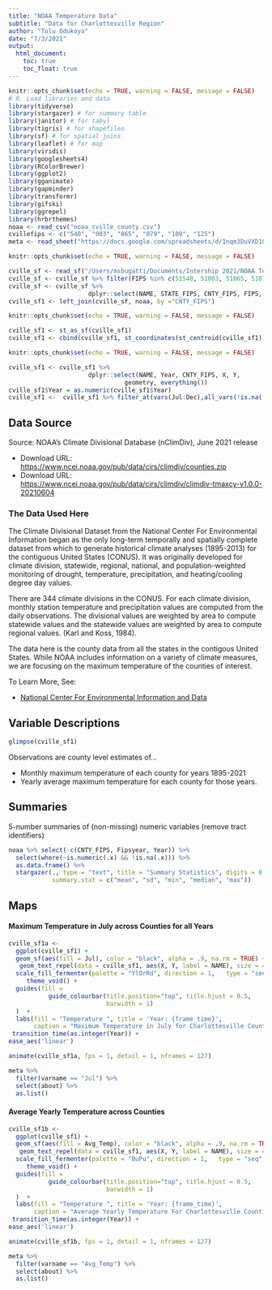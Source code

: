 ```yaml
---
title: "NOAA Temperature Data"
subtitle: "Data for Charlottesville Region"
author: "Tolu Odukoya"
date: "7/3/2021"
output: 
  html_document: 
    toc: true
    toc_float: true
---
```



```r
knitr::opts_chunk$set(echo = TRUE, warning = FALSE, message = FALSE)
# 0. Load libraries and data
library(tidyverse)
library(stargazer) # for summary table
library(janitor) # for tabyl
library(tigris) # for shapefiles
library(sf) # for spatial joins
library(leaflet) # for map
library(viridis)
library(googlesheets4)
library(RColorBrewer)
library(ggplot2)
library(gganimate)
library(gapminder)
library(transformr)
library(gifski)
library(ggrepel)
library(hrbrthemes)
noaa <- read_csv("noaa_cville_county.csv")
cvillefips <- c("540", "003", "065", "079", "109", "125")
meta <- read_sheet("https://docs.google.com/spreadsheets/d/1nqm3DuVXD1ObbVe_deacvT7uSLdBXfQJo3mkbqDwrVo/edit#gid=1573436636", sheet = "noaa")
```

```r
knitr::opts_chunk$set(echo = TRUE, warning = FALSE, message = FALSE)

cville_sf <- read_sf("/Users/msbugatti/Documents/Intership 2021/NOAA Temp Work/counties")
cville_sf <- cville_sf %>% filter(FIPS %in% c(51540, 51003, 51065, 51079, 51109, 51125))
cville_sf <- cville_sf %>%
                      dplyr::select(NAME, STATE_FIPS, CNTY_FIPS, FIPS, geometry, AREA)
cville_sf1 <- left_join(cville_sf, noaa, by ="CNTY_FIPS")
```


```r
knitr::opts_chunk$set(echo = TRUE, warning = FALSE, message = FALSE)

cville_sf1 <- st_as_sf(cville_sf1)
cville_sf1 <- cbind(cville_sf1, st_coordinates(st_centroid(cville_sf1)))
```

```r
knitr::opts_chunk$set(echo = TRUE, warning = FALSE, message = FALSE)

cville_sf1 <- cville_sf1 %>%
                      dplyr::select(NAME, Year, CNTY_FIPS, X, Y,
                                geometry, everything())
cville_sf1$Year = as.numeric(cville_sf1$Year)
cville_sf1 <-  cville_sf1 %>% filter_at(vars(Jul:Dec),all_vars(!is.na(.)))
```

## Data Source

Source: NOAA's Climate Divisional Database (nClimDiv), June 2021 release

* Download URL: [https://www.ncei.noaa.gov/pub/data/cirs/climdiv/counties.zip](https://www.ncei.noaa.gov/pub/data/cirs/climdiv/counties.zip)
* Download URL: [https://www.ncei.noaa.gov/pub/data/cirs/climdiv/climdiv-tmaxcy-v1.0.0-20210604](https://www.ncei.noaa.gov/pub/data/cirs/climdiv/climdiv-tmaxcy-v1.0.0-20210604)

### The Data Used Here

The Climate Divisional Dataset from the National Center For Environmental Information began as the only long-term temporally and spatially complete dataset from which to generate historical climate analyses (1895-2013) for the contiguous United States (CONUS). It was originally developed for climate division, statewide, regional, national, and population-weighted monitoring of drought, temperature, precipitation, and heating/cooling degree day values. 

There are 344 climate divisions in the CONUS. For each climate division, monthly station temperature and precipitation values are computed from the daily observations. The divisional values are weighted by area to compute statewide values and the statewide values are weighted by area to compute regional values. (Karl and Koss, 1984).

The data here is the county data from all the states in the contigous United States. While NOAA includes information on a variety of climate measures, we are focusing on the maximum temperature of the counties of interest. 

To Learn More, See: 

* [ National Center For Environmental Information and Data ](https://www.ncdc.noaa.gov/monitoring-references/maps/us-climate-divisions.php#grdd)


## Variable Descriptions

```r
glimpse(cville_sf1)
```

Observations are county level estimates of...

* Monthly maximum temperature of each county for years 1895-2021
* Yearly average maximum temperature for each county for those years. 

## Summaries 

5-number summaries of (non-missing) numeric variables (remove tract identifiers)

```r
noaa %>% select(-c(CNTY_FIPS, Fipsyear, Year)) %>% 
  select(where(~is.numeric(.x) && !is.na(.x))) %>% 
  as.data.frame() %>% 
  stargazer(., type = "text", title = "Summary Statistics", digits = 0,
            summary.stat = c("mean", "sd", "min", "median", "max"))
```


## Maps

#### Maximum Temperature in July across Counties for all Years 

```r
cville_sf1a <- 
  ggplot(cville_sf1) +
  geom_sf(aes(fill = Jul), color = "black", alpha = .9, na.rm = TRUE) +
   geom_text_repel(data = cville_sf1, aes(X, Y, label = NAME), size = 4, nudge_x = 1, nudge_y = 0, fontface = "bold", hjust = 0.9) +
  scale_fill_fermenter(palette = "YlOrRd", direction = 1,   type = "seq", n.breaks = 7) +
     theme_void() +
  guides(fill =
           guide_colourbar(title.position="top", title.hjust = 0.5,
                           barwidth = 1)
  )  + 
  labs(fill = "Temperature ", title = 'Year: {frame_time}',
       caption = "Maximum Temperature in July for Charlottesville Counties") + 
 transition_time(as.integer(Year)) +
ease_aes('linear') 
```

```r
animate(cville_sf1a, fps = 1, detail = 1, nframes = 127)
```

```r
meta %>%
  filter(varname == "Jul") %>% 
  select(about) %>% 
  as.list()
```

#### Average Yearly Temperature across Counties

```r
cville_sf1b <- 
  ggplot(cville_sf1) +
  geom_sf(aes(fill = Avg_Temp), color = "black", alpha = .9, na.rm = TRUE) +
   geom_text_repel(data = cville_sf1, aes(X, Y, label = NAME), size = 4, nudge_x = 1, nudge_y = 0, fontface = "bold", hjust = 0.9) +
  scale_fill_fermenter(palette = "BuPu", direction = 1,   type = "seq", n.breaks = 6) +
     theme_void() +
  guides(fill =
           guide_colourbar(title.position="top", title.hjust = 0.5,
                           barwidth = 1)
  )  + 
  labs(fill = "Temperature ", title = 'Year: {frame_time}',
       caption = "Average Yearly Temperature For Charlottesville Counties") + 
 transition_time(as.integer(Year)) +
ease_aes('linear') 
```

```r
animate(cville_sf1b, fps = 1, detail = 1, nframes = 127)
```


```r
meta %>%
  filter(varname == "Avg_Temp") %>% 
  select(about) %>% 
  as.list()
```
